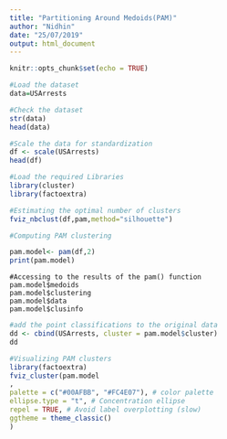 ---
title: "Partitioning Around Medoids(PAM)"
author: "Nidhin"
date: "25/07/2019"
output: html_document
---

```{r setup, include=FALSE}
knitr::opts_chunk$set(echo = TRUE)
```

```{r}
#Load the dataset
data=USArrests
```

```{r}
#Check the dataset
str(data)
head(data)
```
```{r}
#Scale the data for standardization
df <- scale(USArrests) 
head(df)
```

```{r}
#Load the required Libraries
library(cluster)
library(factoextra)
```

```{r}
#Estimating the optimal number of clusters
fviz_nbclust(df,pam,method="silhouette")

```

```{r}
#Computing PAM clustering

pam.model<- pam(df,2)
print(pam.model)
```

```
#Accessing to the results of the pam() function
pam.model$medoids
pam.model$clustering
pam.model$data
pam.model$clusinfo
```

```{r}
#add the point classifications to the original data
dd <- cbind(USArrests, cluster = pam.model$cluster)
dd
```
```{r}
#Visualizing PAM clusters
library(factoextra)
fviz_cluster(pam.model
,
palette = c("#00AFBB", "#FC4E07"), # color palette
ellipse.type = "t", # Concentration ellipse
repel = TRUE, # Avoid label overplotting (slow)
ggtheme = theme_classic()
)
```


